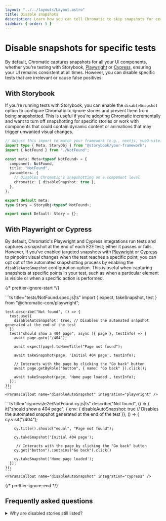 ```yaml
---
layout: "../../layouts/Layout.astro"
title: Disable snapshots
description: Learn how you can tell Chromatic to skip snapshots for certain tests
sidebar: { order: 5 }
---
```




# Disable snapshots for specific tests

By default, Chromatic captures snapshots for all your UI components, whether you're testing with Storybook, [Playwright](/docs/playwright) or [Cypress](/docs/cypress), ensuring your UI remains consistent at all times. However, you can disable specific tests that are irrelevant or cause false positives.

## With Storybook

If you're running tests with Storybook, you can enable the `disableSnapshot` option to configure Chromatic to ignore stories and prevent them from being snapshotted. This is useful if you're adopting Chromatic incrementally and want to turn off snapshotting for specific stories or work with components that could contain dynamic content or animations that may trigger unwanted visual changes.

```ts title="src/components/NotFound.stories.ts|tsx"
// Adjust this import to match your framework (e.g., nextjs, vue3-vite)
import type { Meta, StoryObj } from "@storybook/your-framework";
import { NotFound } from "./NotFound";

const meta: Meta<typeof NotFound> = {
  component: NotFound,
  title: "NotFound",
  parameters: {
    // Disables Chromatic's snapshotting on a component level
    chromatic: { disableSnapshot: true },
  },
};

export default meta;
type Story = StoryObj<typeof NotFound>;

export const Default: Story = {};

```

<ParamsCallout name="disableSnapshot" integration="storybook" />

## With Playwright or Cypress

By default, Chromatic's Playwright and Cypress integrations run tests and captures a snapshot at the end of each E2E test; either it passes or fails. However, if you've enabled targeted snapshots with [Playwright](/docs/playwright/targeted-snapshots) or [Cypress](/docs/cypress/targeted-snapshots) to pinpoint visual changes when the test reaches a specific point, you can opt out of the automated snapshotting process by enabling the `disableAutoSnapshot` configuration option. This is useful when capturing snapshots at specific points in your test, such as when a particular element is visible or when a specific action is performed.

{/* prettier-ignore-start */}

<IntegrationSnippets>
  <Fragment slot="playwright" visible="true">
    ```ts title="tests/NotFound.spec.js|ts"
    import { expect, takeSnapshot, test } from "@chromatic-com/playwright";

    test.describe("Not found", () => {
      test.use({
        disableAutoSnapshot: true, // Disables the automated snapshot generated at the end of the test
      })
      test("should show a 404 page", async ({ page }, testInfo) => {
        await page.goto("/404");

        await expect(page).toHaveTitle("Page not found");

        await takeSnapshot(page, 'Initial 404 page', testInfo);

        // Interacts with the page by clicking the "Go back" button
        await page.getByRole("button", { name: "Go back" }).click();

        await takeSnapshot(page, 'Home page loaded', testInfo);
      });
    });
    ```
    <ParamsCallout name="disableAutoSnapshot" integration="playwright" />
  </Fragment>
  <Fragment slot="cypress" visible="true">
    ```ts title="cypress/e2e/NotFound.cy.js|ts"
    describe("Not found", () => {
      it("should show a 404 page", { env: {
        disableAutoSnapshot: true // Disables the automated snapshot generated at the end of the test
      }}, () => {
        cy.visit("/404");

        cy.title().should("equal", "Page not found");

        cy.takeSnapshot('Initial 404 page');

         // Interacts with the page by clicking the "Go back" button
        cy.get("button").contains("Go back").click()

        cy.takeSnapshot('Home page loaded');
      });
    });
    ```
    <ParamsCallout name="disableAutoSnapshot" integration="cypress" />
  </Fragment>
</IntegrationSnippets>

{/* prettier-ignore-end */}

## Frequently asked questions

<details>
<summary>Why are disabled stories still listed?</summary>

If you enable the `disabledSnapshot` configuration option to prevent your stories from being snapshotted, Chromatic will continue to index them and display them in the Library view. However, the "Snapshot" tab will no longer be visible in the UI for these stories. To remove the story altogether, you will need to delete it from your Storybook.

</details>
